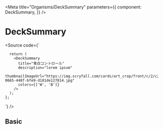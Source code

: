

<Meta
  title="Organisms/DeckSummary"
  parameters={{
    component: DeckSummary,
  }}
/>

# DeckSummary

<Source code={`
     
      return (
        <DeckSummary
          title="青白コントロール"
          description="lorem ipsum"
          thumbnailImageUrl="https://img.scryfall.com/cards/art_crop/front/c/2/c2089ec9-0665-448f-bfe9-d181de127814.jpg"
          colors={['W', 'B']}
        />
      );
    };
`} />

<Props of={DeckSummary} />

## Basic

<Preview withSource="open">
  <Story name="Basic" >
    <DeckSummary
      deck={{
        name: '青白コントロール',
        description: '青と白のコントロールデッキです。Magic Fest名古屋向けに調整中。勝率60%くらい。青と白のコントロールデッキです。Magic Fest名古屋向けに調整中。勝率60%くらい',
        thumbnailImageUrl: 'https://img.scryfall.com/cards/art_crop/front/c/2/c2089ec9-0665-448f-bfe9-d181de127814.jpg',
        colors: ['W', 'B'],
      }}
    />
  </Story>
</Preview>
